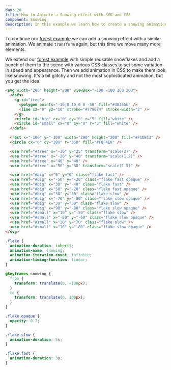 ```yaml
---
day: 20
title: How to Animate a Snowing effect with SVG and CSS
component: Snowing
description: In this example we learn how to create a snowing animation with SVG and CSS.
---
```


To continue our [forest example](/svg/forest) we can add a snowing effect with a similar animation. We animate `transform` again, but this time we move many more elements.

We extend our [forest example](/svg/forest) with simple reusable snowflakes and add a bunch of them to the scene with various CSS classes to set some variation in speed and appearance. Then we add animation in CSS to make them look like snowing. It's a bit glitchy and not the most sophisticated animation, but you get the idea.

<div class="code-flex">

```html
<svg width="200" height="200" viewBox="-100 -100 200 200">
  <defs>
    <g id="tree">
      <polygon points="-10,0 10,0 0 -50" fill="#38755b" />
      <line x2="0" y2="10" stroke="#778074" stroke-width="2" />
    </g>
    <circle id="big" cx="0" cy="0" r="5" fill="white" />
    <circle id="small" cx="0" cy="0" r="3" fill="white" />
  </defs>

  <rect x="-100" y="-100" width="200" height="200" fill="#F1DBC3" />
  <circle cx="0" cy="380" r="350" fill="#F8F4E8" />

  <use href="#tree" x="-30" y="25" transform="scale(2)" />
  <use href="#tree" x="-20" y="40" transform="scale(1.2)" />
  <use href="#tree" x="40" y="40" />
  <use href="#tree" x="50" y="30" transform="scale(1.5)" />

  <use href="#big" x="0" y="0" class="flake fast" />
  <use href="#big" x="-50" y="-20" class="flake fast opaque" />
  <use href="#big" x="30" y="-40" class="flake fast" />
  <use href="#big" x="50" y="-20" class="flake fast opaque" />
  <use href="#big" x="30" y="50" class="flake slow" />
  <use href="#big" x="-70" y="-80" class="flake slow opaque" />
  <use href="#big" x="30" y="50" class="flake slow" />
  <use href="#big" x="90" y="-80" class="flake slow opaque" />
  <use href="#small" x="10" y="-50" class="flake slow" />
  <use href="#small" x="-50" y="-60" class="flake slow opaque" />
  <use href="#small" x="30" y="70" class="flake slow" />
  <use href="#small" x="10" y="-80" class="flake slow opaque" />
</svg>
```

```css
.flake {
  animation-duration: inherit;
  animation-name: snowing;
  animation-iteration-count: infinite;
  animation-timing-function: linear;
}

@keyframes snowing {
  from {
    transform: translate(0, -100px);
  }
  to {
    transform: translate(0, 100px);
  }
}

.flake.opaque {
  opacity: 0.7;
}

.flake.slow {
  animation-duration: 5s;
}

.flake.fast {
  animation-duration: 3s;
}
```

</div>
